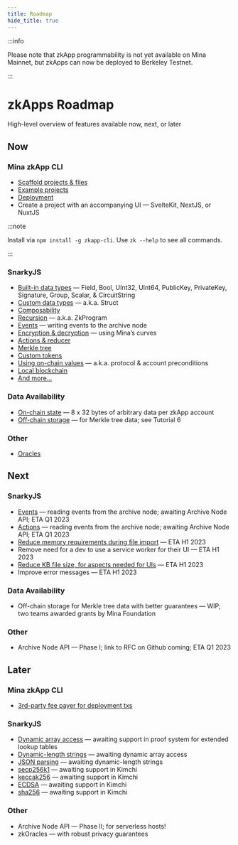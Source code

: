 ```yaml
---
title: Roadmap
hide_title: true
---
```



:::info

Please note that zkApp programmability is not yet available on Mina Mainnet, but
zkApps can now be deployed to Berkeley Testnet.

:::

# zkApps Roadmap

<Subhead>High-level overview of features available now, next, or later</Subhead>

## Now

### Mina zkApp CLI

- [Scaffold projects & files](/zkapps/how-to-write-a-zkapp#option-b-start-your-own-project)
- [Example projects](/zkapps/how-to-write-a-zkapp#option-a-start-with-an-example-recommended)
- [Deployment](/zkapps/how-to-deploy-a-zkapp)
- Create a project with an accompanying UI — SvelteKit, NextJS, or NuxtJS

:::note

Install via `npm install -g zkapp-cli`. Use `zk --help` to see all commands.

:::

### SnarkyJS

- [Built-in data types](/zkapps/how-to-write-a-zkapp#built-in-data-types) — Field, Bool, UInt32, UInt64, PublicKey, PrivateKey, Signature, Group, Scalar, & CircuitString
- [Custom data types](/zkapps/how-to-write-a-zkapp#custom-data-types) — a.k.a. Struct
- [Composability](/zkapps/how-to-write-a-zkapp#composing-zkapps)
- [Recursion](/zkapps/advanced-snarkyjs/recursion) — a.k.a. ZkProgram
- [Events](/zkapps/advanced-snarkyjs/events) — writing events to the archive node
- [Encryption & decryption](/zkapps/snarkyjs-reference/modules/Encryption) — using Mina’s curves
- [Actions & reducer](/zkapps/advanced-snarkyjs/actions-and-reducer)
- [Merkle tree](/zkapps/advanced-snarkyjs/merkle-tree)
- [Custom tokens](/zkapps/advanced-snarkyjs/custom-tokens)
- [Using on-chain values](/zkapps/advanced-snarkyjs/on-chain-values) — a.k.a. protocol & account preconditions
- [Local blockchain](/zkapps/snarkyjs-reference/modules/Mina#localblockchain)
- [And more...](/zkapps/snarkyjs-reference)

### Data Availability

- [On-chain state](/zkapps/how-to-write-a-zkapp#on-chain-state) — 8 x 32 bytes of arbitrary data per zkApp account
- [Off-chain storage](/zkapps/tutorials/offchain-storage) — for Merkle tree data; see Tutorial 6

### Other

- [Oracles](/zkapps/tutorials/oracle)

## Next

### SnarkyJS

- [Events](https://github.com/o1-labs/snarkyjs/issues/606) — reading events from the archive node; awaiting Archive Node API; ETA Q1 2023
- [Actions](https://github.com/o1-labs/snarkyjs/issues/688) — reading events from the archive node; awaiting Archive Node API; ETA Q1 2023
- [Reduce memory requirements during file import](https://github.com/o1-labs/snarkyjs/issues/609) — ETA H1 2023
- Remove need for a dev to use a service worker for their UI — ETA H1 2023
- [Reduce KB file size, for aspects needed for UIs](https://github.com/o1-labs/snarkyjs/issues/610) — ETA H1 2023
- Improve error messages — ETA H1 2023

### Data Availability

- Off-chain storage for Merkle tree data with better guarantees — WIP; two teams awarded grants by Mina Foundation

### Other

- Archive Node API — Phase I; link to RFC on Github coming; ETA Q1 2023

## Later

### Mina zkApp CLI

- [3rd-party fee payer for deployment txs](https://github.com/o1-labs/zkapp-cli/issues/129)

### SnarkyJS

- [Dynamic array access](https://github.com/o1-labs/snarkyjs/issues/90) — awaiting support in proof system for extended lookup tables
- [Dynamic-length strings](https://github.com/o1-labs/snarkyjs/issues/730) — awaiting dynamic array access
- [JSON parsing](https://github.com/o1-labs/snarkyjs/issues/91) — awaiting dynamic-length strings
- [secp256k1](https://github.com/o1-labs/snarkyjs/issues/61) — awaiting support in Kimchi
- [keccak256](https://github.com/o1-labs/snarkyjs/issues/62) — awaiting support in Kimchi
- [ECDSA](https://github.com/o1-labs/snarkyjs/issues/732) — awaiting support in Kimchi
- [sha256](https://github.com/o1-labs/snarkyjs/issues/731) — awaiting support in Kimchi

### Other

- Archive Node API — Phase II; for serverless hosts!
- zkOracles — with robust privacy guarantees
